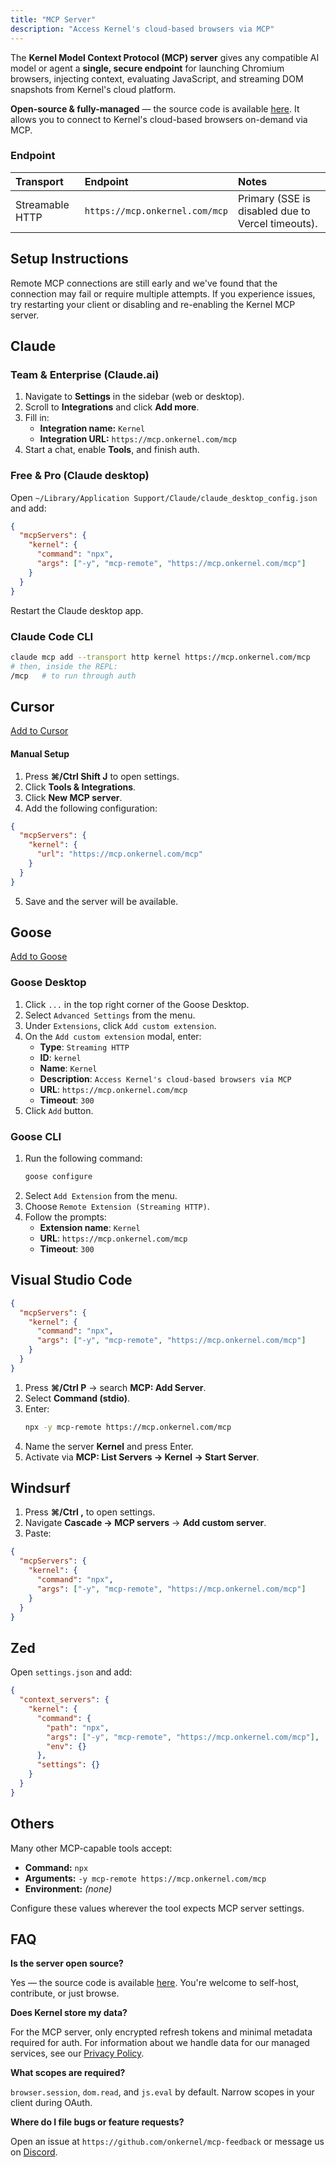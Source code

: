 ```yaml
---
title: "MCP Server"
description: "Access Kernel's cloud-based browsers via MCP"
---
```


The **Kernel Model Context Protocol (MCP) server** gives any compatible AI model or agent a **single, secure endpoint** for launching Chromium browsers, injecting context, evaluating JavaScript, and streaming DOM snapshots from Kernel's cloud platform.

**Open-source & fully-managed** — the source code is available [here](https://github.com/onkernel/kernel-mcp-server). It allows you to connect to Kernel's cloud-based browsers on-demand via MCP.

### Endpoint

| Transport       | Endpoint                       | Notes                                             |
| :-------------- | :----------------------------- | :------------------------------------------------ |
| Streamable HTTP | `https://mcp.onkernel.com/mcp` | Primary (SSE is disabled due to Vercel timeouts). |

## Setup Instructions

Remote MCP connections are still early and we've found that the connection may fail or require multiple attempts. If you experience issues, try restarting your client or disabling and re-enabling the Kernel MCP server.

## Claude

### Team & Enterprise (Claude.ai)

1. Navigate to **Settings** in the sidebar (web or desktop).
2. Scroll to **Integrations** and click **Add more**.
3. Fill in:
   - **Integration name:** `Kernel`
   - **Integration URL:** `https://mcp.onkernel.com/mcp`
4. Start a chat, enable **Tools**, and finish auth.

### Free & Pro (Claude desktop)

Open `~/Library/Application Support/Claude/claude_desktop_config.json` and add:

```json
{
  "mcpServers": {
    "kernel": {
      "command": "npx",
      "args": ["-y", "mcp-remote", "https://mcp.onkernel.com/mcp"]
    }
  }
}
```

Restart the Claude desktop app.

### Claude Code CLI

```bash
claude mcp add --transport http kernel https://mcp.onkernel.com/mcp
# then, inside the REPL:
/mcp   # to run through auth
```

## Cursor

[Add to Cursor](cursor://anysphere.cursor-deeplink/mcp/install?name=kernel&config=eyJ1cmwiOiJodHRwczovL21jcC5vbmtlcm5lbC5jb20vbWNwIn0%3D)

#### Manual Setup

1. Press **⌘/Ctrl Shift J** to open settings.
2. Click **Tools & Integrations**.
3. Click **New MCP server**.
4. Add the following configuration:

```json
{
  "mcpServers": {
    "kernel": {
      "url": "https://mcp.onkernel.com/mcp"
    }
  }
}
```

5. Save and the server will be available.

## Goose

[Add to Goose](goose://extension?cmd=npx&arg=-y&arg=mcp-remote&arg=https%3A%2F%2Fmcp.onkernel.com%2Fmcp&timeout=300&id=kernel&name=Kernel&description=Access%20Kernel%27s%20cloud-based%20browsers%20via%20MCP)

### Goose Desktop

1. Click `...` in the top right corner of the Goose Desktop.
2. Select `Advanced Settings` from the menu.
3. Under `Extensions`, click `Add custom extension`.
4. On the `Add custom extension` modal, enter:
   - **Type**: `Streaming HTTP`
   - **ID**: `kernel`
   - **Name**: `Kernel`
   - **Description**: `Access Kernel's cloud-based browsers via MCP`
   - **URL**: `https://mcp.onkernel.com/mcp`
   - **Timeout**: `300`
5. Click `Add` button.

### Goose CLI

1. Run the following command:
   ```bash
   goose configure
   ```
2. Select `Add Extension` from the menu.
3. Choose `Remote Extension (Streaming HTTP)`.
4. Follow the prompts:
   - **Extension name**: `Kernel`
   - **URL**: `https://mcp.onkernel.com/mcp`
   - **Timeout**: `300`

## Visual Studio Code

```json
{
  "mcpServers": {
    "kernel": {
      "command": "npx",
      "args": ["-y", "mcp-remote", "https://mcp.onkernel.com/mcp"]
    }
  }
}
```

1. Press **⌘/Ctrl P** → search **MCP: Add Server**.
2. Select **Command (stdio)**.
3. Enter:
   ```bash
   npx -y mcp-remote https://mcp.onkernel.com/mcp
   ```
4. Name the server **Kernel** and press Enter.
5. Activate via **MCP: List Servers → Kernel → Start Server**.

## Windsurf

1. Press **⌘/Ctrl ,** to open settings.
2. Navigate **Cascade → MCP servers** → **Add custom server**.
3. Paste:

```json
{
  "mcpServers": {
    "kernel": {
      "command": "npx",
      "args": ["-y", "mcp-remote", "https://mcp.onkernel.com/mcp"]
    }
  }
}
```

## Zed

Open `settings.json` and add:

```json
{
  "context_servers": {
    "kernel": {
      "command": {
        "path": "npx",
        "args": ["-y", "mcp-remote", "https://mcp.onkernel.com/mcp"],
        "env": {}
      },
      "settings": {}
    }
  }
}
```

## Others

Many other MCP-capable tools accept:

- **Command:** `npx`
- **Arguments:** `-y mcp-remote https://mcp.onkernel.com/mcp`
- **Environment:** _(none)_

Configure these values wherever the tool expects MCP server settings.

## FAQ

**Is the server open source?**

Yes — the source code is available [here](https://github.com/onkernel/kernel-mcp-server). You're welcome to self-host, contribute, or just browse.

**Does Kernel store my data?**

For the MCP server, only encrypted refresh tokens and minimal metadata required for auth. For information about we handle data for our managed services, see our [Privacy Policy](/privacy).

**What scopes are required?**

`browser.session`, `dom.read`, and `js.eval` by default. Narrow scopes in your client during OAuth.

**Where do I file bugs or feature requests?**

Open an issue at `https://github.com/onkernel/mcp-feedback` or message us on [Discord](https://discord.gg/FBrveQRcud).